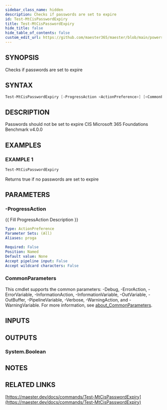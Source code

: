 ```yaml
---
sidebar_class_name: hidden
description: Checks if passwords are set to expire
id: Test-MtCisPasswordExpiry
title: Test-MtCisPasswordExpiry
hide_title: false
hide_table_of_contents: false
custom_edit_url: https://github.com/maester365/maester/blob/main/powershell/public/Test-MtCisPasswordExpiry.ps1
---
```


## SYNOPSIS

Checks if passwords are set to expire

## SYNTAX

```powershell
Test-MtCisPasswordExpiry [-ProgressAction <ActionPreference>] [<CommonParameters>]
```

## DESCRIPTION

Passwords should not be set to expire
CIS Microsoft 365 Foundations Benchmark v4.0.0

## EXAMPLES

### EXAMPLE 1

```powershell
Test-MtCisPasswordExpiry
```

Returns true if no passwords are set to expire

## PARAMETERS

### -ProgressAction

\{\{ Fill ProgressAction Description \}\}

```yaml
Type: ActionPreference
Parameter Sets: (All)
Aliases: proga

Required: False
Position: Named
Default value: None
Accept pipeline input: False
Accept wildcard characters: False
```

### CommonParameters

This cmdlet supports the common parameters: -Debug, -ErrorAction, -ErrorVariable, -InformationAction, -InformationVariable, -OutVariable, -OutBuffer, -PipelineVariable, -Verbose, -WarningAction, and -WarningVariable. For more information, see [about_CommonParameters](http://go.microsoft.com/fwlink/?LinkID=113216).

## INPUTS

## OUTPUTS

### System.Boolean

## NOTES

## RELATED LINKS

[https://maester.dev/docs/commands/Test-MtCisPasswordExpiry](https://maester.dev/docs/commands/Test-MtCisPasswordExpiry)
